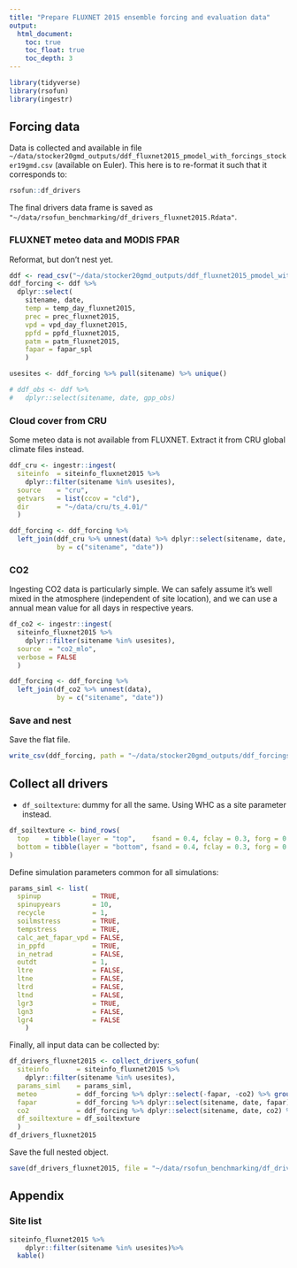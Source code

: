 ```yaml
---
title: "Prepare FLUXNET 2015 ensemble forcing and evaluation data"
output:
  html_document:
    toc: true
    toc_float: true
    toc_depth: 3
---
```


```r
library(tidyverse)
library(rsofun)
library(ingestr)
```

## Forcing data

Data is collected and available in file `~/data/stocker20gmd_outputs/ddf_fluxnet2015_pmodel_with_forcings_stocker19gmd.csv` (available on Euler). This here is to re-format it such that it corresponds to:
```r
rsofun::df_drivers
```

The final drivers data frame is saved as `"~/data/rsofun_benchmarking/df_drivers_fluxnet2015.Rdata"`.


### FLUXNET meteo data and MODIS FPAR

Reformat, but don't nest yet.
```r
ddf <- read_csv("~/data/stocker20gmd_outputs/ddf_fluxnet2015_pmodel_with_forcings_stocker19gmd.csv")
ddf_forcing <- ddf %>%
  dplyr::select(
    sitename, date, 
    temp = temp_day_fluxnet2015, 
    prec = prec_fluxnet2015, 
    vpd = vpd_day_fluxnet2015, 
    ppfd = ppfd_fluxnet2015, 
    patm = patm_fluxnet2015,
    fapar = fapar_spl
    )

usesites <- ddf_forcing %>% pull(sitename) %>% unique()

# ddf_obs <- ddf %>% 
#   dplyr::select(sitename, date, gpp_obs)
```


### Cloud cover from CRU

Some meteo data is not available from FLUXNET. Extract it from CRU global climate files instead.
```r
ddf_cru <- ingestr::ingest(
  siteinfo  = siteinfo_fluxnet2015 %>% 
    dplyr::filter(sitename %in% usesites),
  source    = "cru",
  getvars   = list(ccov = "cld"),
  dir       = "~/data/cru/ts_4.01/"
  )
```

```r
ddf_forcing <- ddf_forcing %>% 
  left_join(ddf_cru %>% unnest(data) %>% dplyr::select(sitename, date, ccov),
            by = c("sitename", "date"))
```

### CO2

Ingesting CO2 data is particularly simple. We can safely assume it's well mixed in the atmosphere (independent of site location), and we can use a annual mean value for all days in respective years.  
```r
df_co2 <- ingestr::ingest(
  siteinfo_fluxnet2015 %>% 
    dplyr::filter(sitename %in% usesites),
  source  = "co2_mlo",
  verbose = FALSE
  )

ddf_forcing <- ddf_forcing %>% 
  left_join(df_co2 %>% unnest(data),
            by = c("sitename", "date"))
```

### Save and nest

Save the flat file.
```r
write_csv(ddf_forcing, path = "~/data/stocker20gmd_outputs/ddf_forcings_stocker19gmd.csv")
```

## Collect all drivers

- `df_soiltexture`: dummy for all the same. Using WHC as a site parameter instead.
```r
df_soiltexture <- bind_rows(
  top    = tibble(layer = "top",    fsand = 0.4, fclay = 0.3, forg = 0.1, fgravel = 0.1),
  bottom = tibble(layer = "bottom", fsand = 0.4, fclay = 0.3, forg = 0.1, fgravel = 0.1)
)
```

Define simulation parameters common for all simulations:
```r
params_siml <- list(
  spinup             = TRUE,
  spinupyears        = 10,
  recycle            = 1,
  soilmstress        = TRUE,
  tempstress         = TRUE,
  calc_aet_fapar_vpd = FALSE,
  in_ppfd            = TRUE,
  in_netrad          = FALSE,
  outdt              = 1,
  ltre               = FALSE,
  ltne               = FALSE,
  ltrd               = FALSE,
  ltnd               = FALSE,
  lgr3               = TRUE,
  lgn3               = FALSE,
  lgr4               = FALSE
	)
```

Finally, all input data can be collected by:
```r
df_drivers_fluxnet2015 <- collect_drivers_sofun( 
  siteinfo       = siteinfo_fluxnet2015 %>% 
    dplyr::filter(sitename %in% usesites),
  params_siml    = params_siml,
  meteo          = ddf_forcing %>% dplyr::select(-fapar, -co2) %>% group_by(sitename) %>% nest(), 
  fapar          = ddf_forcing %>% dplyr::select(sitename, date, fapar) %>% group_by(sitename) %>% nest(),
  co2            = ddf_forcing %>% dplyr::select(sitename, date, co2) %>% group_by(sitename) %>% nest(),
  df_soiltexture = df_soiltexture
  )
df_drivers_fluxnet2015
```

Save the full nested object.
```r
save(df_drivers_fluxnet2015, file = "~/data/rsofun_benchmarking/df_drivers_fluxnet2015.Rdata")
```


## Appendix

### Site list

```r
siteinfo_fluxnet2015 %>% 
    dplyr::filter(sitename %in% usesites)%>% 
  kable()
```